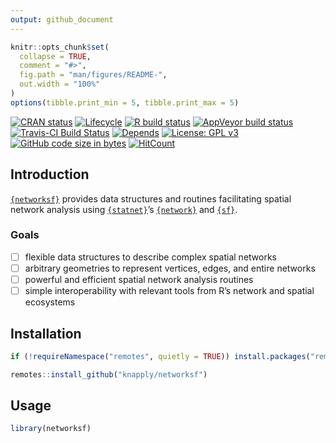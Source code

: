 ```yaml
---
output: github_document
---
```


<!-- README.md is generated from README.Rmd. Please edit that file -->

```r
knitr::opts_chunk$set(
  collapse = TRUE,
  comment = "#>",
  fig.path = "man/figures/README-",
  out.width = "100%"
)
options(tibble.print_min = 5, tibble.print_max = 5)
```


<!-- badges: start -->
[![CRAN status](https://www.r-pkg.org/badges/version/tweetio)](https://cran.r-project.org/package=tweetio)
[![Lifecycle](https://img.shields.io/badge/lifecycle-experimental-orange.svg)](https://www.tidyverse.org/lifecycle/#experimental)
[![R build status](https://github.com/knapply/networksf/workflows/R-CMD-check/badge.svg)](https://github.com/knapply/networksf/actions?workflow=R-CMD-check)
[![AppVeyor build status](https://ci.appveyor.com/api/projects/status/github/knapply/networksf?branch=master&svg=true)](https://ci.appveyor.com/project/knapply/networksf)
[![Travis-CI Build Status](https://travis-ci.org/knapply/networksf.svg?branch=master)](https://travis-ci.org/knapply/networksf)
[![Depends](https://img.shields.io/badge/Depends-GNU_R>=3.3-blue.svg)](https://www.r-project.org/)
[![License: GPL v3](https://img.shields.io/badge/License-GPLv3-blue.svg)](https://www.gnu.org/licenses/gpl-3.0)
[![GitHub code size in bytes](https://img.shields.io/github/languages/code-size/knapply/networksf.svg)](https://github.com/knapply/networksf)
[![HitCount](http://hits.dwyl.io/knapply/networksf.svg)](http://hits.dwyl.io/knapply/networksf)
<!-- badges: end -->




## Introduction

[`{networksf}`](https://github.com/knapply/networksf) provides data structures and routines facilitating spatial network analysis using [`{statnet}`](http://statnet.org/)'s [`{network}`](https://cran.r-project.org/web/packages/network/index.html) and [`{sf}`](https://r-spatial.github.io/sf/index.html).

### Goals

- [ ] flexible data structures to describe complex spatial networks
- [ ] arbitrary geometries to represent vertices, edges, and entire networks
- [ ] powerful and efficient spatial network analysis routines
- [ ] simple interoperability with relevant tools from R's network and spatial ecosystems



## Installation

```r
if (!requireNamespace("remotes", quietly = TRUE)) install.packages("remotes")

remotes::install_github("knapply/networksf")
```

## Usage

```r
library(networksf)
```

